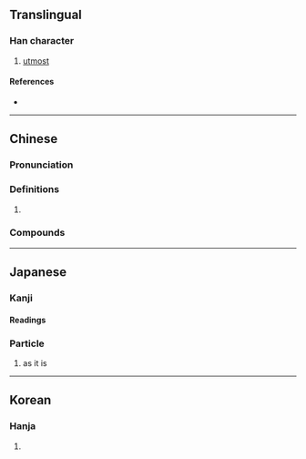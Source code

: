 {{also|尽}}
{{character info/new}}
==Translingual==
{{Han simplified forms|儘|侭|尽|ex=y}}

===Han character===
{{Han char|rn=9|rad=人|as=14|sn=16|four=25217|canj=OLMT|ids=⿰亻盡}}

# [[utmost]]

====References====
* {{Han ref|kx=0120.060|dkj=01234|dj=0253.210|hdz=10232.060|uh=5118|ud=20760|bh=BEA8|bd=48808}}

----

==Chinese==
{{zh-forms|s=尽|t2=盡}}

===Pronunciation===
{{zh-pron
|m=jǐn
|c=zeon2
|h=pfs=
|md=
|mn=qz:chǐn/tw,xm,zz:chīn
|w=
|mc=y
|oc=y
|cat=
}}

===Definitions===
{{zh-hanzi}}

# {{rfdef|lang=zh}}

===Compounds===
{{zh-der|儘子|儘夠|儘著|儘早|儘快|儘裡邊兒|儘教|儘落尾|儘自|儘量|儘想|儘力|儘數|儘先|儘底下|儘性|儘興|儘管|儘意隨心|儘讓|有儘有讓}}

----

==Japanese==

===Kanji===
{{ja-kanji|grade=|rs=人14|shin=侭}}

====Readings====
{{ja-readings
|on=じん
|kun=ことごと-く, まま-
}}

===Particle===
{{ja-pos|particle|まま}}

# {{ja-def|まま}} as it is

----

==Korean==

===Hanja===
{{ko-hanja|hangeul=진|rv=jin|mr=chin}}

# {{defn|lang=ko|sort=人14}}